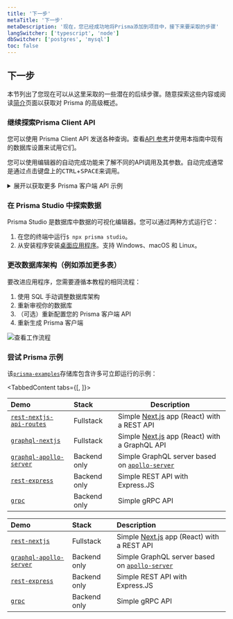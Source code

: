 ```yaml
---
title: '下一步'
metaTitle: '下一步'
metaDescription: '现在，您已经成功地将Prisma添加到项目中，接下来要采取的步骤'
langSwitcher: ['typescript', 'node']
dbSwitcher: ['postgres', 'mysql']
toc: false
---
```


## 下一步

本节列出了您现在可以从这里采取的一些潜在的后续步骤。随意探索这些内容或阅读[简介](../../../../concepts/overview/what-is-prisma)页面以获取对 Prisma 的高级概述。

### 继续探索Prisma Client API

您可以使用 Prisma Client API 发送各种查询。查看[API 参考](../../../../concepts/components/prisma-client)并使用本指南中现有的数据库设置来试用它们。

<Tip>

您可以使用编辑器的自动完成功能来了解不同的API调用及其参数。自动完成通常是通过点击键盘上的<kbd>CTRL</kbd>+<kbd>SPACE</kbd>来调用。

</Tip>

<details><summary>展开以获取更多 Prisma 客户端 API 示例</summary>

对于您可以使用 Prisma Client 发送的更多查询，以下是一些建议：

**过滤所有`Post`包含的记录`"hello"`**

```js
const filteredPosts = await prisma.post.findMany({
  where: {
    OR: [
      { title: { contains: "hello" },
      { content: { contains: "hello" },
    ],
  },
})
```

**创建新`Post`记录并将其连接到现有`User`记录**

```js
const post = await prisma.post.create({
  data: {
    title: 'Join us for Prisma Day 2020',
    author: {
      connect: { email: 'alice@prisma.io' },
    },
  },
})
```

**使用 fluent 关系 API通过遍历关系检索`User`的`Post`记录**

```js
const posts = await prisma.profile
  .findUnique({
    where: { id: 1 },
  })
  .user()
  .posts()
```

**删除一条`User`记录**

```js
const deletedUser = await prisma.user.delete({
  where: { email: 'sarah@prisma.io' },
})
```

</details>

### 在 Prisma Studio 中探索数据

Prisma Studio 是数据库中数据的可视化编辑器。您可以通过两种方式运行它：

1. 在您的终端中运行`$ npx prisma studio`。
2. 从安装程序安装[桌面应用程序](https://github.com/prisma/studio/releases)。支持 Windows、macOS 和 Linux。

### 更改数据库架构（例如添加更多表）

要改进应用程序，您需要遵循本教程的相同流程：

1. 使用 SQL 手动调整数据库架构
2. 重新审视你的数据库
3. （可选）重新配置您的 Prisma 客户端 API
4. 重新生成 Prisma 客户端

![查看工作流程](https://res.cloudinary.com/prismaio/image/upload/v1628761155/docs/ToNkpb2.png)

### 尝试 Prisma 示例

该[`prisma-examples`](https://github.com/prisma/prisma-examples/)存储库包含许多可立即运行的示例：

<TabbedContent tabs={[<FileWithIcon text="TypeScript" icon="code"/>, <FileWithIcon text="JavaScript (Node.js)" icon="code"/>]}>

<tab>

| Demo                                                                                                                | Stack        | Description                                                                                         |
| :------------------------------------------------------------------------------------------------------------------ | :----------- | --------------------------------------------------------------------------------------------------- |
| [`rest-nextjs-api-routes`](https://github.com/prisma/prisma-examples/tree/latest/typescript/rest-nextjs-api-routes) | Fullstack    | Simple [Next.js](https://nextjs.org/) app (React) with a REST API                                   |
| [`graphql-nextjs`](https://github.com/prisma/prisma-examples/tree/latest/typescript/graphql-nextjs)                 | Fullstack    | Simple [Next.js](https://nextjs.org/) app (React) with a GraphQL API                                |
| [`graphql-apollo-server`](https://github.com/prisma/prisma-examples/tree/latest/typescript/graphql-apollo-server)   | Backend only | Simple GraphQL server based on [`apollo-server`](https://www.apollographql.com/docs/apollo-server/) |
| [`rest-express`](https://github.com/prisma/prisma-examples/tree/latest/typescript/rest-express)                     | Backend only | Simple REST API with Express.JS                                                                     |
| [`grpc`](https://github.com/prisma/prisma-examples/tree/latest/typescript/grpc)                                     | Backend only | Simple gRPC API                                                                                     |

</tab>

<tab>

| Demo                                                                                                              | Stack        | Description                                                                                         |
| :---------------------------------------------------------------------------------------------------------------- | :----------- | :-------------------------------------------------------------------------------------------------- |
| [`rest-nextjs`](https://github.com/prisma/prisma-examples/tree/latest/javascript/rest-nextjs)                     | Fullstack    | Simple [Next.js](https://nextjs.org/) app (React) with a REST API                                   |
| [`graphql-apollo-server`](https://github.com/prisma/prisma-examples/tree/latest/javascript/graphql-apollo-server) | Backend only | Simple GraphQL server based on [`apollo-server`](https://www.apollographql.com/docs/apollo-server/) |
| [`rest-express`](https://github.com/prisma/prisma-examples/tree/latest/javascript/rest-express)                   | Backend only | Simple REST API with Express.JS                                                                     |
| [`grpc`](https://github.com/prisma/prisma-examples/tree/latest/javascript/grpc)                                   | Backend only | Simple gRPC API                                                                                     |

</tab>

</TabbedContent>
